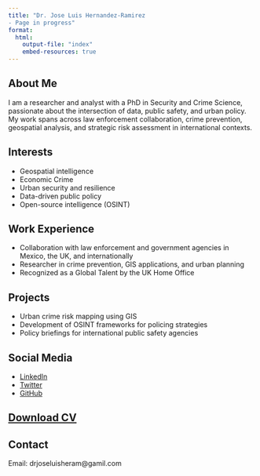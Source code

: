 ```yaml
---
title: "Dr. Jose Luis Hernandez-Ramirez
- Page in progress"
format: 
  html:
    output-file: "index"
    embed-resources: true
---
```


## About Me

I am a researcher and analyst with a PhD in Security and Crime Science, passionate about the intersection of data, public safety, and urban policy. My work spans across law enforcement collaboration, crime prevention, geospatial analysis, and strategic risk assessment in international contexts.

## Interests

-   Geospatial intelligence\
-   Economic Crime\
-   Urban security and resilience\
-   Data-driven public policy\
-   Open-source intelligence (OSINT)


## Work Experience

-   Collaboration with law enforcement and government agencies in Mexico, the UK, and internationally\
-   Researcher in crime prevention, GIS applications, and urban planning\
-   Recognized as a Global Talent by the UK Home Office

## Projects

-   Urban crime risk mapping using GIS\
-   Development of OSINT frameworks for policing strategies\
-   Policy briefings for international public safety agencies

## Social Media

-   [LinkedIn](#)\
-   [Twitter](#)\
-   [GitHub](#)

## [Download CV](CV_JoseLuisHernandezRamirez.pdf)

## Contact

Email: drjoseluisheram\@gamil.com
